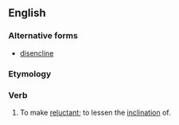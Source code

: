 ==English==

===Alternative forms===
* [[disencline]] {{qualifier|obsolete|rare}}

===Etymology===
{{prefix|en|dis|incline}}

===Verb===
{{en-verb}}

# {{lb|en|transitive}} To make [[reluctant]]; to lessen the [[inclination]] of.